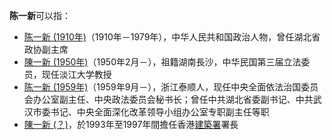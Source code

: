 '''陈一新'''可以指：
* [[陈一新_(1910年)|陈一新 (1910年)]]（1910年－1979年），中华人民共和国政治人物，曾任湖北省政协副主席
* [[陳一新_(1950年)|陳一新 (1950年)]]（1950年2月－），祖籍湖南長沙，中华民国第三届立法委员，现任淡江大学教授
* [[陈一新_(1959年)|陈一新 (1959年)]]（1959年9月－），浙江泰顺人，现任中央全面依法治国委员会办公室副主任、中央政法委员会秘书长；曾任中共湖北省委副书记、中共武汉市委书记、中央全面深化改革领导小组办公室专职副主任等职
* [[陳一新_(？)|陳一新 (？)]]，於1993年至1997年間擔任香港[[建築署|建築署]]署長
{{Disambiguation|Y|Cat=三字陈姓人名消歧义}}